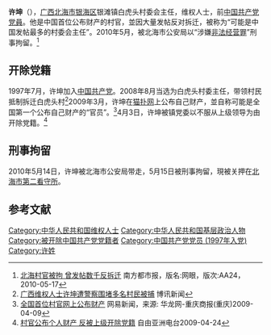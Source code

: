 '''许坤'''（{{bd|1974年|6月20日}}），[[广西|广西]][[北海市|北海市]][[银海区|银海区]]银滩镇白虎头村委会主任，维权人士，前[[中国共产党党员|中国共产党党員]]。他是中国首位公布财产的村官，並因大量发帖反对拆迁，被称为“可能是中国发帖最多的村委会主任”。2010年5月，被北海市公安局以“涉嫌[[非法经营罪|非法经营罪]]”刑事拘留。<ref>[http://gcontent.oeeee.com/1/24/124c3e4ada4a529a/Blog/5ea/71cdba.html  北海村官被拘 曾发帖数千反拆迁] {{Wayback|url=http://gcontent.oeeee.com/1/24/124c3e4ada4a529a/Blog/5ea/71cdba.html |date=20101015211325 }}南方都市报，版名:网眼，版次:AA24，2010-05-17</ref>

==开除党籍==
1997年7月，许坤加入[[中国共产党|中国共产党]]。2008年8月当选为白虎头村委主任，带领村民抵制拆迁白虎头村<ref>[http://news.boxun.com/news/gb/china/2010/05/201005102337.shtml 广西维权人士许坤遭警察围堵多名村民被捕] {{Wayback|url=http://news.boxun.com/news/gb/china/2010/05/201005102337.shtml |date=20100523050613 }}博讯新闻</ref>2009年3月，许坤在[[猫扑网|猫扑网]]上公布自己财产，並自称可能是全国第一个公布自己财产的“官员”。<ref>[http://news.163.com/09/0409/08/56ENI4KH000120GR.html 全国首位村官网上公布财产] {{Wayback|url=http://news.163.com/09/0409/08/56ENI4KH000120GR.html |date=20160304221744 }}网易新闻，来源: 华龙网-重庆商报(重庆)2009-04-09</ref>4月3日，许坤被镇党委以不服从上级领导为由开除党籍。<ref>[http://www.rfa.org/mandarin/yataibaodao/cunguan-04242009124300.html 村官公布个人财产 反被上级开除党籍] {{Wayback|url=http://www.rfa.org/mandarin/yataibaodao/cunguan-04242009124300.html |date=20090501155031 }}自由亚洲电台2009-04-24</ref>

==刑事拘留==
2010年5月14日，许坤被北海市公安局带走，5月15日被刑事拘留，現被关押在[[北海市第二看守所|北海市第二看守所]]。

==参考文献==
{{reflist}}

[[Category:中华人民共和国维权人士|Category:中华人民共和国维权人士]]
[[Category:中华人民共和国基层政治人物|Category:中华人民共和国基层政治人物]]
[[Category:被开除中国共产党党籍者|Category:被开除中国共产党党籍者]]
[[Category:中国共产党党员_(1997年入党)|Category:中国共产党党员 (1997年入党)]]
[[Category:许姓|Category:许姓]]